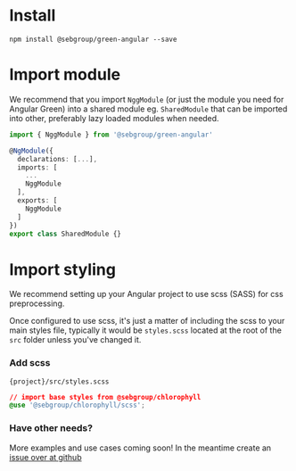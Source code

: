
<Meta title="Get started" />

# Install

```
npm install @sebgroup/green-angular --save
```

# Import module

We recommend that you import `NggModule` (or just the module you need for Angular Green) into a shared module eg. `SharedModule` that can be imported into other, preferably lazy loaded modules when needed.

```ts
import { NggModule } from '@sebgroup/green-angular'

@NgModule({
  declarations: [...],
  imports: [
    ...
    NggModule
  ],
  exports: [
    NggModule
  ]
})
export class SharedModule {}
```

# Import styling

We recommend setting up your Angular project to use scss (SASS) for css preprocessing.

Once configured to use scss, it's just a matter of including the scss to your main styles file, typically it would be `styles.scss` located at the root of the `src` folder unless you've changed it.

### Add scss

`{project}/src/styles.scss`

```css
// import base styles from @sebgroup/chlorophyll
@use '@sebgroup/chlorophyll/scss';
```

### Have other needs?

More examples and use cases coming soon! In the meantime create an [issue over at github](https://github.com/sebgroup/green/issues)
